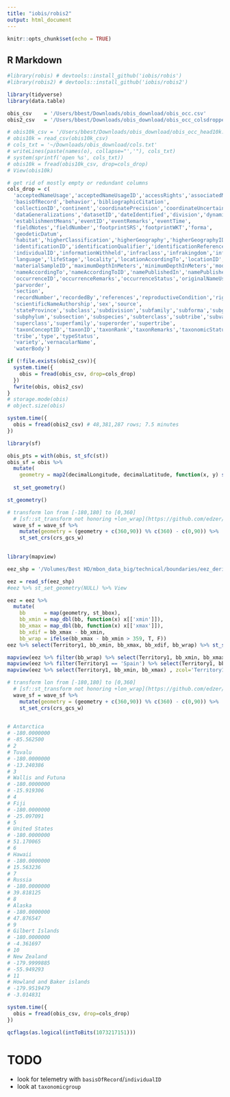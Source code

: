 ```yaml
---
title: "iobis/robis2"
output: html_document
---
```


```r
knitr::opts_chunk$set(echo = TRUE)
```

## R Markdown

```r
#library(robis) # devtools::install_github('iobis/robis')
#library(robis2) # devtools::install_github('iobis/robis2')
```

```r
library(tidyverse)
library(data.table)

obis_csv    = '/Users/bbest/Downloads/obis_download/obis_occ.csv'
obis2_csv   = '/Users/bbest/Downloads/obis_download/obis_occ_colsdropped.csv'

# obis10k_csv = '/Users/bbest/Downloads/obis_download/obis_occ_head10k.csv'
# obis10k = read_csv(obis10k_csv)
# cols_txt = '~/Downloads/obis_download/cols.txt'
# writeLines(paste(names(o), collapse="','"), cols_txt)
# system(sprintf('open %s', cols_txt))
# obis10k = fread(obis10k_csv, drop=cols_drop)
# View(obis10k)

# get rid of mostly empty or redundant columns
cols_drop = c(
  'acceptedNameUsage','acceptedNameUsageID','accessRights','associatedMedia','associatedReferences','associatedSequences','associatedTaxa',
  'basisOfRecord','behavior','bibliographicCitation',
  'collectionID','continent','coordinatePrecision','coordinateUncertaintyInMeters','countryCode','county',
  'dataGeneralizations','datasetID','dateIdentified','division','dynamicProperties',
  'establishmentMeans','eventID','eventRemarks','eventTime',
  'fieldNotes','fieldNumber','footprintSRS','footprintWKT','forma',
  'geodeticDatum',
  'habitat','higherClassification','higherGeography','higherGeographyID',
  'identificationID','identificationQualifier','identificationReferences','identificationRemarks','identifiedBy','individualCount',
  'individualID','informationWithheld','infraclass','infrakingdom','infraorder','infraphylum','institutionID','island','islandGroup',
  'language','lifeStage','locality','locationAccordingTo','locationID','locationRemarks',
  'materialSampleID','maximumDepthInMeters','minimumDepthInMeters','modified','municipality',
  'nameAccordingTo','nameAccordingToID','namePublishedIn','namePublishedInID',
  'occurrenceID','occurrenceRemarks','occurrenceStatus','originalNameUsage','originalNameUsageID','otherCatalogNumbers','ownerInstitutionCode',
  'parvorder',
  'section',
  'recordNumber','recordedBy','references','reproductiveCondition','rights','rightsHolder',
  'scientificNameAuthorship','sex','source',
  'stateProvince','subclass','subdivision','subfamily','subforma','subgenus','subkingdom','suborder',
  'subphylum','subsection','subspecies','subterclass','subtribe','subvariety',
  'superclass','superfamily','superorder','supertribe',
  'taxonConceptID','taxonID','taxonRank','taxonRemarks','taxonomicStatus',
  'tribe','type','typeStatus',
  'variety','vernacularName',
  'waterBody')

if (!file.exists(obis2_csv)){
  system.time({
    obis = fread(obis_csv, drop=cols_drop)
  })
  fwrite(obis, obis2_csv)
}
# storage.mode(obis)
# object.size(obis)

system.time({
  obis = fread(obis2_csv) # 48,381,287 rows; 7.5 minutes
})

library(sf)

obis_pts = with(obis, st_sfc(st))
obis_sf = obis %>%
  mutate(
    geometry = map2(decimalLongitude, decimalLatitude, function(x, y) st_point(c(x, y))))
  
  st_set_geometry()

st_geometry()

# transform lon from [-180,180] to [0,360]
  # [sf::st_transform not honoring +lon_wrap](https://github.com/edzer/sfr/issues/280)
  wave_sf = wave_sf %>%
    mutate(geometry = (geometry + c(360,90)) %% c(360) - c(0,90)) %>% 
    st_set_crs(crs_gcs_w)
  

```

```r

library(mapview)

eez_shp = '/Volumes/Best HD/mbon_data_big/technical/boundaries/eez_derived/eez_s005.shp'

eez = read_sf(eez_shp)
#eez %>% st_set_geometry(NULL) %>% View

eez = eez %>%
  mutate(
    bb      = map(geometry, st_bbox),
    bb_xmin = map_dbl(bb, function(x) x[['xmin']]),
    bb_xmax = map_dbl(bb, function(x) x[['xmax']]),
    bb_xdif = bb_xmax - bb_xmin,
    bb_wrap = ifelse(bb_xmax - bb_xmin > 359, T, F))
eez %>% select(Territory1, bb_xmin, bb_xmax, bb_xdif, bb_wrap) %>% st_set_geometry(NULL) %>% View

mapview(eez %>% filter(bb_wrap) %>% select(Territory1, bb_xmin, bb_xmax) , zcol='Territory1')
mapview(eez %>% filter(Territory1 == 'Spain') %>% select(Territory1, bb_xmin, bb_xmax) , zcol='Territory1')
mapview(eez %>% select(Territory1, bb_xmin, bb_xmax) , zcol='Territory1')

# transform lon from [-180,180] to [0,360]
  # [sf::st_transform not honoring +lon_wrap](https://github.com/edzer/sfr/issues/280)
  wave_sf = wave_sf %>%
    mutate(geometry = (geometry + c(360,90)) %% c(360) - c(0,90)) %>% 
    st_set_crs(crs_gcs_w)
  

# Antarctica
# -180.0000000
# -85.562500
# 2
# Tuvalu
# -180.0000000
# -13.240386
# 3
# Wallis and Futuna
# -180.0000000
# -15.919306
# 4
# Fiji
# -180.0000000
# -25.097091
# 5
# United States
# -180.0000000
# 51.170065
# 6
# Hawaii
# -180.0000000
# 15.563236
# 7
# Russia
# -180.0000000
# 39.818125
# 8
# Alaska
# -180.0000000
# 47.876547
# 9
# Gilbert Islands
# -180.0000000
# -4.361697
# 10
# New Zealand
# -179.9999885
# -55.949293
# 11
# Howland and Baker islands
# -179.9519479
# -3.014831

system.time({
  obis = fread(obis_csv, drop=cols_drop)
})
```


```r
qcflags(as.logical(intToBits(1073217151)))
```

# TODO

- look for telemetry with `basisOfRecord`/`individualID`
- look at `taxonomicgroup`

